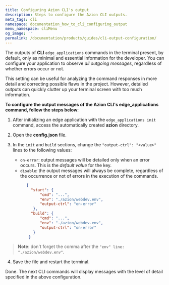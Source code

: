 ```yaml
---
title: Configuring Azion CLI's output
description: Steps to configure the Azion CLI outputs.
meta_tags: cli
namespace: documentation_how_to_cli_configuring_output
menu_namespace: cliMenu
og_image: ''
permalink: /documentation/products/guides/cli-output-configuration/
---
```


The outputs of **CLI** `edge_applications` commands in the terminal present, by default, only as minimal and essential information for the developer. You can configure your application to observe *all outgoing messages*, regardless of whether errors occur or not.

This setting can be useful for analyzing the command responses in more detail and correcting possible flaws in the project. However, detailed outputs can quickly clutter up your terminal screen with too much information.

**To configure the output messages of the Azion CLI's edge_applications command, follow the steps below**:

1. After initializing an edge application with the `edge_applications init` command, access the automatically created **azion** directory.
2. Open the **config.json** file.
3. In the `init` and `build` sections, change the `"output-ctrl": "<value>"` lines to the following values:
      - `on-error`: output messages will be detailed only when an error occurs. This is the *default value* for the key.
      - `disable`: the output messages will always be complete, regardless of the occurrence or not of errors in the execution of the commands.

      ```json	
            {	
              "start": {
                  "cmd": "...",
                  "env": "./azion/webdev.env",
                  "output-ctrl": "on-error"
               },
              "build": {
                  "cmd": "...",
                  "env": "./azion/webdev.env",
                  "output-ctrl": "on-error"
               }
             }
      ```

> **Note**: don't forget the comma after the `"env" line: "./azion/webdev.env"`.

4. Save the file and restart the terminal.

Done. The next CLI commands will display messages with the level of detail specified in the above configuration.




